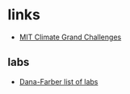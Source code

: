 # links

- [MIT Climate Grand Challenges](https://climategrandchallenges.mit.edu/)

## labs
- [Dana-Farber list of labs](https://www.dana-farber.org/research/departments-centers-and-labs/lab-websites/)